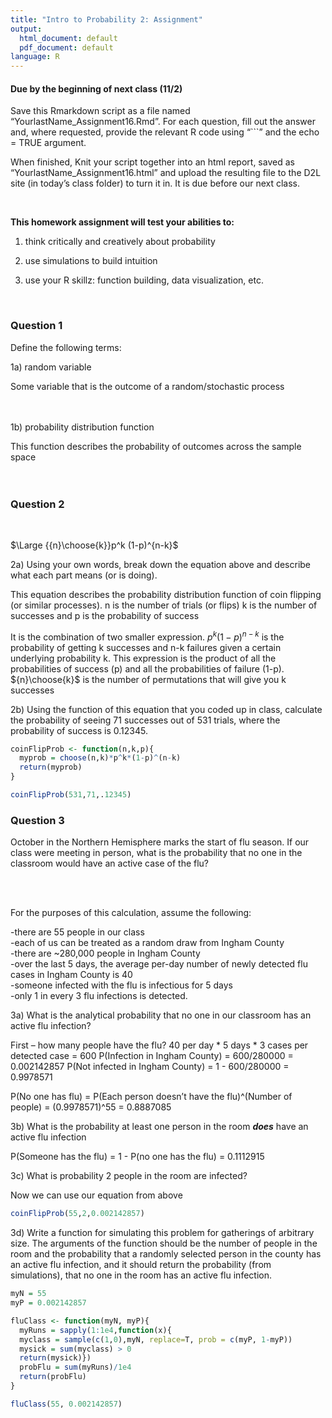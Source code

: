 ```yaml
---
title: "Intro to Probability 2: Assignment"
output:
  html_document: default
  pdf_document: default
language: R
---
```


<!-- To render the assignment in Rmarkdown, enter the command below in the R console -->
<!-- rmarkdown::render("Class_16_Assignment.Rmd") -->

#### Due by the beginning of next class (11/2)

Save this Rmarkdown script as a file named “YourlastName_Assignment16.Rmd”. 
For each question, fill out the answer and, where requested, 
provide the relevant R code using "```" and the echo = TRUE argument.

When finished, Knit your script together into an html report, 
saved as “YourlastName_Assignment16.html” and upload the 
resulting file to the D2L site (in today’s class folder) to turn it in. 
It is due before our next class.

\

**This homework assignment will test your abilities to:**

1. think critically and creatively about probability

2. use simulations to build intuition

3. use your R skillz: function building, data visualization, etc.

\

### Question 1

Define the following terms: 

1a) random variable
 
 Some variable that is the outcome of a random/stochastic process
 \
 \
 \
 
1b) probability distribution function
 
 This function describes the probability of outcomes across the sample space
 \
 \
 \


### Question 2
\
<div class="centered">
$\Large {{n}\choose{k}}p^k (1-p)^{n-k}$
</div>

2a) Using your own words, break down the equation above and 
describe what each part means (or is doing).

This equation describes the probability distribution function of coin flipping (or similar processes).
n is the number of trials (or flips)
k is the number of successes
and p is the probability of success

It is the combination of two smaller expression.
$p^{k} (1-p)^{n-k}$ is the probability of getting k successes and n-k failures given a certain underlying probability k. This expression is the product of all the probabilities of success (p) and all the probabilities of failure (1-p).
${n}\choose{k}$ is the number of permutations that will give you k successes

2b) Using the function of this equation that you coded up in class, calculate the probability of 
seeing 71 successes out of 531 trials, where the probability of success is 0.12345.

```r
coinFlipProb <- function(n,k,p){
  myprob = choose(n,k)*p^k*(1-p)^(n-k)
  return(myprob)
}

coinFlipProb(531,71,.12345)

```

### Question 3

October in the Northern Hemisphere marks the start of flu season.
If our class were meeting in person, what is the probability 
that no one in the classroom would have an active case of the flu?

\
\

For the purposes of this calculation, assume the following:

-there are 55 people in our class\
-each of us can be treated as a random draw from Ingham County\
-there are ~280,000 people in Ingham County\
-over the last 5 days, the average per-day number of newly detected flu cases in Ingham County is 40\
-someone infected with the flu is infectious for 5 days\
-only 1 in every 3 flu infections is detected.\

3a) What is the analytical probability that no one in our classroom 
has an active flu infection?

First -- how many people have the flu?
40 per day * 5 days * 3 cases per detected case = 600
P(Infection in Ingham County) = 600/280000 = 0.002142857
P(Not infected in Ingham County) = 1 - 600/280000 = 0.9978571

P(No one has flu) = P(Each person doesn't have the flu)^(Number of people)
= (0.9978571)^55
= 0.8887085

3b) What is the probability at least one person in the room **_does_** have an active 
flu infection

P(Someone has the flu) = 1 - P(no one has the flu) = 0.1112915

3c) What is probability 2 people in the room are infected?

Now we can use our equation from above

```r

coinFlipProb(55,2,0.002142857)

```



3d) Write a function for simulating this problem for gatherings of arbitrary size.
The arguments of the function should be the number of people in the room 
and the probability that a randomly selected person in the county has an active flu infection,
and it should return the probability (from simulations), 
that no one in the room has an active flu infection.

```r
myN = 55
myP = 0.002142857

fluClass <- function(myN, myP){
  myRuns = sapply(1:1e4,function(x){
  myclass = sample(c(1,0),myN, replace=T, prob = c(myP, 1-myP))
  mysick = sum(myclass) > 0
  return(mysick)})
  probFlu = sum(myRuns)/1e4
  return(probFlu)
}

fluClass(55, 0.002142857)

```


